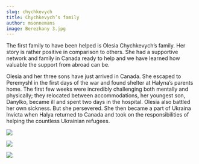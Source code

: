 ```yaml
---
slug: chychkevych
title: Chychkevych’s family
author: msonnemans
image: Berezhany 3.jpg
---
```

The first family to have been helped is Olesia Chychkevych’s family. Her story is rather positive in comparison to others. She had a supportive network and family in Canada ready to help and we have learned how valuable the support from abroad can be. 

Olesia and her three sons have just arrived in Canada. She escaped to Peremyshl in the first days of the war and found shelter at Halyna’s parents home. The first few weeks were incredibly challenging both mentally and physically; they relocated between accommodations, her youngest son, Danylko, became ill and spent two days in the hospital. Olesia also battled her own sickness. But she persevered. She then became a part of Ukraina Invicta when Halya returned to Canada and took on the responsibilities of helping the countless Ukrainian refugees.


![](/images/Berezhany-1.jpg)

![](/images/Berezhany-2.jpg)

![](/images/Berezhany-4.jpg)